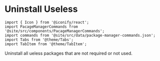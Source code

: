 ---
---

# Uninstall Useless

```mdx-code-block
import { Icon } from '@iconify/react';
import PacageManagerCommands from '@site/src/components/PacageManagerCommands';
import commands from '@site/src/data/package-manager-commands.json';
import Tabs from '@theme/Tabs';
import TabItem from '@theme/TabItem';
```

Uninstall all ueless packages that are not required or not used.

<PacageManagerCommands commands={commands.uninstall_useless} />
